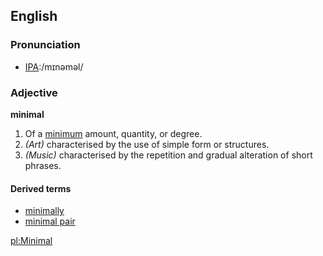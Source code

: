 ==English==
===Pronunciation===
*[[w:International Phonetic Alphabet|IPA]]:/mɪnəməl/

===Adjective===
'''minimal'''

# Of a [[minimum]] amount, quantity, or degree.
# ''(Art)'' characterised by the use of simple form or structures.
# ''(Music)'' characterised by the repetition and gradual alteration of short phrases.

====Derived terms====
*[[minimally]]
*[[minimal pair]]

[[pl:Minimal]]